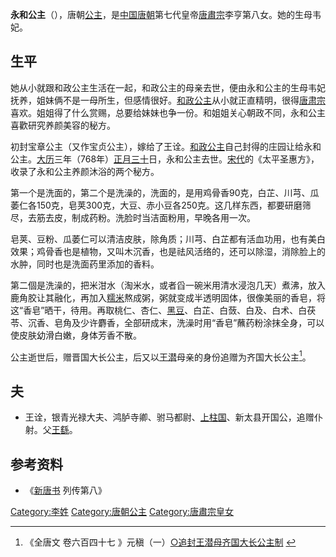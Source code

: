 {{東亞女性歷史人物
| 名稱=永和公主
| 身份=[[唐朝|唐朝]]公主
| 畫像=
| 說明=
| 姓=李
| 名=
| 封爵=[[公主|公主]]
| 位號=
| 封號=宝章公主、永和公主
| 出生年=
| 婚年=
| 逝世年=768年
| 諡號=
| 墳墓=
| 父親=[[唐肅宗|唐肅宗]]李亨
| 母親=[[韦妃_(唐朝太子妃)|韦妃]]
| 夫=王诠
| 子=王演、王潜、王津
| 女=丹王[[李逾|李逾]]妃
|}}
'''永和公主'''（{{bd|？||768年||catIdx=L}}），唐朝[[公主|公主]]，是[[中国|中国]][[唐朝|唐朝]]第七代皇帝[[唐肅宗|唐肅宗]]李亨第八女。她的生母韦妃。
==生平==
她从小就跟和政公主生活在一起，和政公主的母亲去世，便由永和公主的生母韦妃抚养，姐妹俩不是一母所生，但感情很好。[[和政公主|和政公主]]从小就正直精明，很得[[唐肃宗|唐肃宗]]喜欢。姐姐得了什么赏赐，总要给妹妹也争一份。和姐姐关心朝政不同，永和公主喜歡研究养颜美容的秘方。

初封宝章公主（又作宝贞公主），嫁给了王诠。[[和政公主|和政公主]]自己封得的庄园让给永和公主。[[大历|大历]]三年（768年）[[正月三十|正月三十]]日，永和公主去世。[[宋朝|宋代]]的《太平圣惠方》，收录了永和公主养颜沐浴的两个秘方。

第一个是洗面的，第二个是洗澡的，洗面的，是用鸡骨香90克，白芷、川芎、瓜萎仁各150克，皂荚300克，大豆、赤小豆各250克。这几样东西，都要研磨筛尽，去筋去皮，制成药粉。洗脸时当洁面粉用，早晚各用一次。 

皂荚、豆粉、瓜萎仁可以清洁皮肤，除角质；川芎、白芷都有活血功用，也有美白效果；鸡骨香也是植物，又叫木沉香，也是祛风活络的，还可以除湿，消除脸上的水肿，同时也是洗面药里添加的香料。

第二個是洗澡的，把米泔水（淘米水，或者舀一碗米用清水浸泡几天）煮沸，放入鹿角胶让其融化，再加入[[糯米|糯米]]熬成粥，粥就变成半透明固体，很像美丽的香皂，将这“香皂”晒干，待用。再取桃仁、杏仁、[[黑豆|黑豆]]、白芷、白蔹、白及、白术、白茯苓、沉香、皂角及少许麝香，全部研成末，洗澡时用“香皂”蘸药粉涂抹全身，可以使皮肤幼滑白嫩，身体芳香不散。

公主逝世后，赠晋国大长公主，后又以[[王潜|王潜]]母亲的身份追赠为齐国大长公主<ref>《全唐文 卷六百四十七 》元稹（一）[http://ds.eywedu.com/quantangwen/647.htm ○追封王潜母齐国大长公主制] {{Wayback|url=http://ds.eywedu.com/quantangwen/647.htm |date=20190606153630 }}</ref>。

==夫==
*王诠，银青光禄大夫、鸿胪寺卿、驸马都尉、[[柱国|上柱国]]、新太县开国公，追赠仆射。父[[王繇|王繇]]。

== 参考资料 ==
{{reflist}}
{{唐肃宗皇室}}
*《[[新唐书|新唐书]] 列传第八》
[[Category:李姓|Category:李姓]]
[[Category:唐朝公主|Category:唐朝公主]]
[[Category:唐肅宗皇女|Category:唐肅宗皇女]]